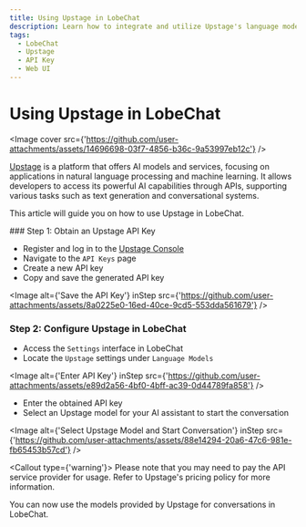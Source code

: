 ```yaml
---
title: Using Upstage in LobeChat
description: Learn how to integrate and utilize Upstage's language model APIs in LobeChat.
tags:
  - LobeChat
  - Upstage
  - API Key
  - Web UI
---
```


# Using Upstage in LobeChat

<Image cover src={'https://github.com/user-attachments/assets/14696698-03f7-4856-b36c-9a53997eb12c'} />

[Upstage](https://www.upstage.ai/) is a platform that offers AI models and services, focusing on applications in natural language processing and machine learning. It allows developers to access its powerful AI capabilities through APIs, supporting various tasks such as text generation and conversational systems.

This article will guide you on how to use Upstage in LobeChat.

<Steps>
  ### Step 1: Obtain an Upstage API Key

  - Register and log in to the [Upstage Console](https://console.upstage.ai/home)
  - Navigate to the `API Keys` page
  - Create a new API key
  - Copy and save the generated API key

  <Image alt={'Save the API Key'} inStep src={'https://github.com/user-attachments/assets/8a0225e0-16ed-40ce-9cd5-553dda561679'} />

  ### Step 2: Configure Upstage in LobeChat

  - Access the `Settings` interface in LobeChat
  - Locate the `Upstage` settings under `Language Models`

  <Image alt={'Enter API Key'} inStep src={'https://github.com/user-attachments/assets/e89d2a56-4bf0-4bff-ac39-0d44789fa858'} />

  - Enter the obtained API key
  - Select an Upstage model for your AI assistant to start the conversation

  <Image alt={'Select Upstage Model and Start Conversation'} inStep src={'https://github.com/user-attachments/assets/88e14294-20a6-47c6-981e-fb65453b57cd'} />

  <Callout type={'warning'}>
    Please note that you may need to pay the API service provider for usage. Refer to Upstage's
    pricing policy for more information.
  </Callout>
</Steps>

You can now use the models provided by Upstage for conversations in LobeChat.
